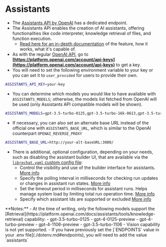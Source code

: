 # Assistants

- The [Assistants API by OpenAI](https://platform.openai.com/docs/assistants/overview) has a dedicated endpoint.
- The Assistants API enables the creation of AI assistants, offering functionalities like code interpreter, knowledge retrieval of files, and function execution.
    - [Read here for an in-depth documentation](https://platform.openai.com/docs/assistants/overview) of the feature, how it works, what it's capable of.
- As with the regular [OpenAI API](/docs/configuration/pre_configured_ai/openai), go to **[https://platform.openai.com/account/api-keys](https://platform.openai.com/account/api-keys)** to get a key.
- You will need to set the following environment variable to your key or you can set it to `user_provided` for users to provide their own.

```bash filename=".env"
ASSISTANTS_API_KEY=your-key
```

- You can determine which models you would like to have available with `ASSISTANTS_MODELS`; otherwise, the models list fetched from OpenAI will be used (only Assistants API compatible models will be shown).

```bash filename=".env"
ASSISTANTS_MODELS=gpt-3.5-turbo-0125,gpt-3.5-turbo-16k-0613,gpt-3.5-turbo-16k,gpt-3.5-turbo,gpt-4,gpt-4-0314,gpt-4-32k-0314,gpt-4-0613,gpt-3.5-turbo-0613,gpt-3.5-turbo-1106,gpt-4-0125-preview,gpt-4-turbo-preview,gpt-4-1106-preview
```

- If necessary, you can also set an alternate base URL instead of the official one with `ASSISTANTS_BASE_URL`, which is similar to the OpenAI counterpart `OPENAI_REVERSE_PROXY`

```bash filename=".env"
ASSISTANTS_BASE_URL=http://your-alt-baseURL:3080/
```

- There is additional, optional configuration, depending on your needs, such as disabling the assistant builder UI, that are available via the [`librechat.yaml` custom config file](./custom_config.md#assistants-endpoint-object-structure):
    - Control the visibility and use of the builder interface for assistants. [More info](/docs/configuration/librechat_yaml/object_structure/assistants_endpoint#disablebuilder)
    - Specify the polling interval in milliseconds for checking run updates or changes in assistant run states. [More info](/docs/configuration/librechat_yaml/object_structure/assistants_endpoint#pollintervalms)
    - Set the timeout period in milliseconds for assistant runs. Helps manage system load by limiting total run operation time. [More info](/docs/configuration/librechat_yaml/object_structure/assistants_endpoint#timeoutms)
    - Specify which assistant Ids are supported or excluded [More info](/docs/configuration/librechat_yaml/object_structure/assistants_endpoint#supportedids)


<Callout type="note" title="Notes">
**Notes:**
- At the time of writing, only the following models support the [Retrieval](https://platform.openai.com/docs/assistants/tools/knowledge-retrieval) capability:
    - gpt-3.5-turbo-0125
    - gpt-4-0125-preview
    - gpt-4-turbo-preview
    - gpt-4-1106-preview
    - gpt-3.5-turbo-1106
- Vision capability is not yet supported.
- If you have previously set the [`ENDPOINTS` value in your .env file](./dotenv.md#endpoints), you will need to add the value `assistants`
</Callout>